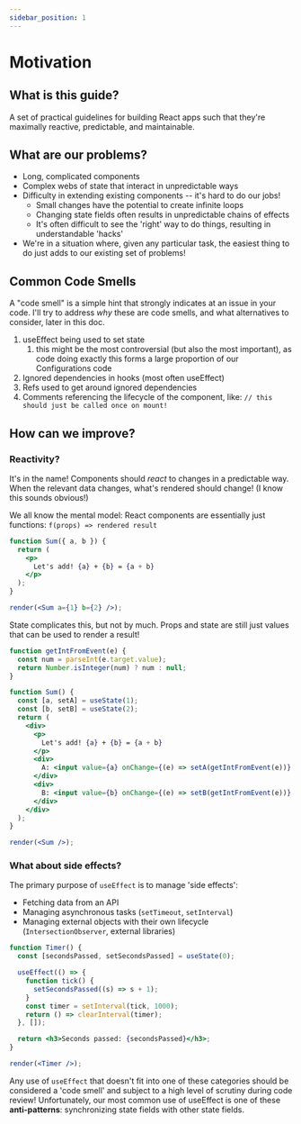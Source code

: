 ```yaml
---
sidebar_position: 1
---
```


# Motivation

## What is this guide?

A set of practical guidelines for building React apps such that they're maximally reactive, predictable, and maintainable.

## What are our problems?

- Long, complicated components
- Complex webs of state that interact in unpredictable ways
- Difficulty in extending existing components -- it's hard to do our jobs!
  - Small changes have the potential to create infinite loops
  - Changing state fields often results in unpredictable chains of effects
  - It's often difficult to see the 'right' way to do things, resulting in understandable 'hacks'
- We're in a situation where, given any particular task, the easiest thing to do just adds to our existing set of problems!

## Common Code Smells

A "code smell" is a simple hint that strongly indicates at an issue in your code.
I'll try to address _why_ these are code smells, and what alternatives to consider, later in this doc.

1. useEffect being used to set state
   1. this might be the most controversial (but also the most important), as code doing exactly this forms a large proportion of our Configurations code
1. Ignored dependencies in hooks (most often useEffect)
1. Refs used to get around ignored dependencies
1. Comments referencing the lifecycle of the component, like: `// this should just be called once on mount!`

## How can we improve?

### Reactivity?

It's in the name! Components should _react_ to changes in a predictable way.
When the relevant data changes, what's rendered should change! (I know this sounds obvious!)

We all know the mental model: React components are essentially just functions: `f(props) => rendered result`

```jsx live
function Sum({ a, b }) {
  return (
    <p>
      Let's add! {a} + {b} = {a + b}
    </p>
  );
}

render(<Sum a={1} b={2} />);
```

State complicates this, but not by much.
Props and state are still just values that can be used to render a result!

```jsx live
function getIntFromEvent(e) {
  const num = parseInt(e.target.value);
  return Number.isInteger(num) ? num : null;
}

function Sum() {
  const [a, setA] = useState(1);
  const [b, setB] = useState(2);
  return (
    <div>
      <p>
        Let's add! {a} + {b} = {a + b}
      </p>
      <div>
        A: <input value={a} onChange={(e) => setA(getIntFromEvent(e))} />
      </div>
      <div>
        B: <input value={b} onChange={(e) => setB(getIntFromEvent(e))} />
      </div>
    </div>
  );
}

render(<Sum />);
```

### What about side effects?

The primary purpose of `useEffect` is to manage 'side effects':

- Fetching data from an API
- Managing asynchronous tasks (`setTimeout`, `setInterval`)
- Managing external objects with their own lifecycle (`IntersectionObserver`, external libraries)

```jsx live
function Timer() {
  const [secondsPassed, setSecondsPassed] = useState(0);

  useEffect(() => {
    function tick() {
      setSecondsPassed((s) => s + 1);
    }
    const timer = setInterval(tick, 1000);
    return () => clearInterval(timer);
  }, []);

  return <h3>Seconds passed: {secondsPassed}</h3>;
}

render(<Timer />);
```

Any use of `useEffect` that doesn't fit into one of these categories should be considered a
'code smell' and subject to a high level of scrutiny during code review!
Unfortunately, our most common use of useEffect is one of these **anti-patterns**:
synchronizing state fields with other state fields.
